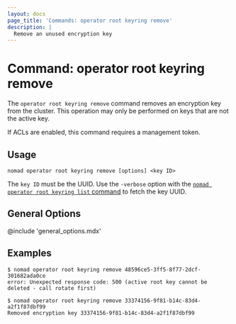 ```yaml
---
layout: docs
page_title: 'Commands: operator root keyring remove'
description: |
  Remove an unused encryption key
---
```


# Command: operator root keyring remove

The `operator root keyring remove` command removes an encryption key from the
cluster. This operation may only be performed on keys that are not the active
key.

If ACLs are enabled, this command requires a management token.

## Usage

```plaintext
nomad operator root keyring remove [options] <key ID>
```

The `key ID` must be the UUID. Use the `-verbose` option with the
[`nomad operator root keyring list`
command](/nomad/commands/operator/root/keyring-list) to fetch the key
UUID.

## General Options

@include 'general_options.mdx'

## Examples

```shell-session
$ nomad operator root keyring remove 48596ce5-3ff5-8f77-2dcf-301682ada0ce
error: Unexpected response code: 500 (active root key cannot be deleted - call rotate first)

$ nomad operator root keyring remove 33374156-9f81-b14c-83d4-a2f1f87dbf99
Removed encryption key 33374156-9f81-b14c-83d4-a2f1f87dbf99
```
